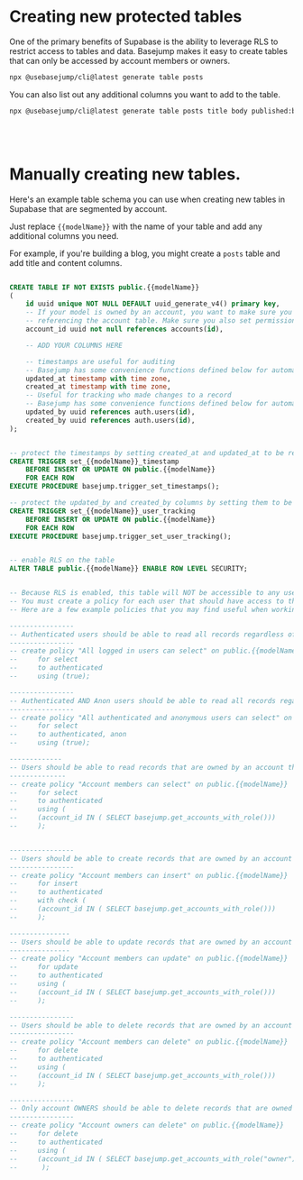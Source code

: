 # Creating new protected tables
One of the primary benefits of Supabase is the ability to leverage RLS to restrict access to tables and data. Basejump makes it easy to create tables that can only be accessed by account members or owners.

```bash
npx @usebasejump/cli@latest generate table posts
```

You can also list out any additional columns you want to add to the table.

```bash
npx @usebasejump/cli@latest generate table posts title body published:boolean published_at:date
```

<br /><br/>

# Manually creating new tables.

Here's an example table schema you can use when creating new tables in Supabase that are segmented by account.

Just replace `{{modelName}}` with the name of your table and add any additional columns you need.

For example, if you're building a blog, you might create a `posts` table and add title and content columns.

```sql

CREATE TABLE IF NOT EXISTS public.{{modelName}}
(
    id uuid unique NOT NULL DEFAULT uuid_generate_v4() primary key,
    -- If your model is owned by an account, you want to make sure you have an account_id column
    -- referencing the account table. Make sure you also set permissions appropriately
    account_id uuid not null references accounts(id),

    -- ADD YOUR COLUMNS HERE

    -- timestamps are useful for auditing
    -- Basejump has some convenience functions defined below for automatically handling these
    updated_at timestamp with time zone,
    created_at timestamp with time zone,
    -- Useful for tracking who made changes to a record
    -- Basejump has some convenience functions defined below for automatically handling these
    updated_by uuid references auth.users(id),
    created_by uuid references auth.users(id),
);


-- protect the timestamps by setting created_at and updated_at to be read-only and managed by a trigger
CREATE TRIGGER set_{{modelName}}_timestamp
    BEFORE INSERT OR UPDATE ON public.{{modelName}}
    FOR EACH ROW
EXECUTE PROCEDURE basejump.trigger_set_timestamps();

-- protect the updated_by and created_by columns by setting them to be read-only and managed by a trigger
CREATE TRIGGER set_{{modelName}}_user_tracking
    BEFORE INSERT OR UPDATE ON public.{{modelName}}
    FOR EACH ROW
EXECUTE PROCEDURE basejump.trigger_set_user_tracking();


-- enable RLS on the table
ALTER TABLE public.{{modelName}} ENABLE ROW LEVEL SECURITY;


-- Because RLS is enabled, this table will NOT be accessible to any users by default
-- You must create a policy for each user that should have access to the table
-- Here are a few example policies that you may find useful when working with Basejump

----------------
-- Authenticated users should be able to read all records regardless of account
----------------
-- create policy "All logged in users can select" on public.{{modelName}}
--     for select
--     to authenticated
--     using (true);

----------------
-- Authenticated AND Anon users should be able to read all records regardless of account
----------------
-- create policy "All authenticated and anonymous users can select" on public.{{modelName}}
--     for select
--     to authenticated, anon
--     using (true);

-------------
-- Users should be able to read records that are owned by an account they belong to
--------------
-- create policy "Account members can select" on public.{{modelName}}
--     for select
--     to authenticated
--     using (
--     (account_id IN ( SELECT basejump.get_accounts_with_role()))
--     );


----------------
-- Users should be able to create records that are owned by an account they belong to
----------------
-- create policy "Account members can insert" on public.{{modelName}}
--     for insert
--     to authenticated
--     with check (
--     (account_id IN ( SELECT basejump.get_accounts_with_role()))
--     );

---------------
-- Users should be able to update records that are owned by an account they belong to
---------------
-- create policy "Account members can update" on public.{{modelName}}
--     for update
--     to authenticated
--     using (
--     (account_id IN ( SELECT basejump.get_accounts_with_role()))
--     );

----------------
-- Users should be able to delete records that are owned by an account they belong to
----------------
-- create policy "Account members can delete" on public.{{modelName}}
--     for delete
--     to authenticated
--     using (
--     (account_id IN ( SELECT basejump.get_accounts_with_role()))
--     );

----------------
-- Only account OWNERS should be able to delete records that are owned by an account they belong to
----------------
-- create policy "Account owners can delete" on public.{{modelName}}
--     for delete
--     to authenticated
--     using (
--     (account_id IN ( SELECT basejump.get_accounts_with_role("owner")))
--      );



```